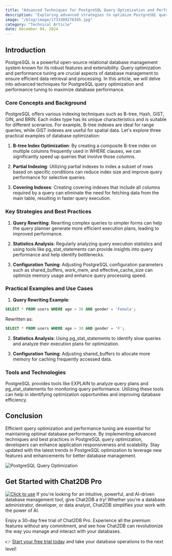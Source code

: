 ```yaml
---
title: "Advanced Techniques for PostgreSQL Query Optimization and Performance Tuning"
description: "Exploring advanced strategies to optimize PostgreSQL queries and enhance performance for better database efficiency."
image: "/blog/image/1733309276345.jpg"
category: "Technical Article"
date: December 04, 2024
---
```


## Introduction
PostgreSQL is a powerful open-source relational database management system known for its robust features and extensibility. Query optimization and performance tuning are crucial aspects of database management to ensure efficient data retrieval and processing. In this article, we will delve into advanced techniques for PostgreSQL query optimization and performance tuning to maximize database performance.

### Core Concepts and Background
PostgreSQL offers various indexing techniques such as B-tree, Hash, GiST, GIN, and BRIN. Each index type has its unique characteristics and is suitable for different scenarios. For example, B-tree indexes are ideal for range queries, while GiST indexes are useful for spatial data. Let's explore three practical examples of database optimization:

1. **B-tree Index Optimization**: By creating a composite B-tree index on multiple columns frequently used in WHERE clauses, we can significantly speed up queries that involve those columns.

2. **Partial Indexing**: Utilizing partial indexes to index a subset of rows based on specific conditions can reduce index size and improve query performance for selective queries.

3. **Covering Indexes**: Creating covering indexes that include all columns required by a query can eliminate the need for fetching data from the main table, resulting in faster query execution.

### Key Strategies and Best Practices
1. **Query Rewriting**: Rewriting complex queries to simpler forms can help the query planner generate more efficient execution plans, leading to improved performance.

2. **Statistics Analysis**: Regularly analyzing query execution statistics and using tools like pg_stat_statements can provide insights into query performance and help identify bottlenecks.

3. **Configuration Tuning**: Adjusting PostgreSQL configuration parameters such as shared_buffers, work_mem, and effective_cache_size can optimize memory usage and enhance query processing speed.

### Practical Examples and Use Cases
1. **Query Rewriting Example**:
```sql
SELECT * FROM users WHERE age > 30 AND gender = 'Female';
```
Rewritten as:
```sql
SELECT * FROM users WHERE age > 30 AND gender = 'F';
```

2. **Statistics Analysis**:
Using pg_stat_statements to identify slow queries and analyze their execution plans for optimization.

3. **Configuration Tuning**:
Adjusting shared_buffers to allocate more memory for caching frequently accessed data.

### Tools and Technologies
PostgreSQL provides tools like EXPLAIN to analyze query plans and pg_stat_statements for monitoring query performance. Utilizing these tools can help in identifying optimization opportunities and improving database efficiency.

## Conclusion
Efficient query optimization and performance tuning are essential for maintaining optimal database performance. By implementing advanced techniques and best practices in PostgreSQL query optimization, developers can enhance application responsiveness and scalability. Stay updated with the latest trends in PostgreSQL optimization to leverage new features and enhancements for better database management.

![PostgreSQL Query Optimization](https://example.com/postgresql-query-optimization.jpg)

## Get Started with Chat2DB Pro

[![Click to use](/image/blog/bg/chat2db.jpg)](https://chat2db.ai)
If you're looking for an intuitive, powerful, and AI-driven database management tool, give Chat2DB a try! Whether you're a database administrator, developer, or data analyst, Chat2DB simplifies your work with the power of AI.

Enjoy a 30-day free trial of Chat2DB Pro. Experience all the premium features without any commitment, and see how Chat2DB can revolutionize the way you manage and interact with your databases.

👉 [Start your free trial today](https://chat2db.ai/pricing) and take your database operations to the next level!
